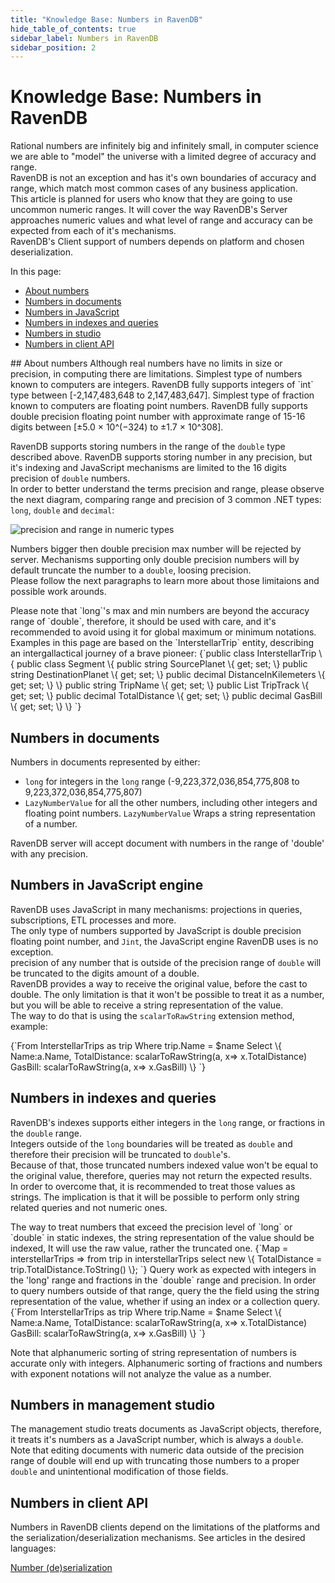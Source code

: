 ```yaml
---
title: "Knowledge Base: Numbers in RavenDB"
hide_table_of_contents: true
sidebar_label: Numbers in RavenDB
sidebar_position: 2
---
```



# Knowledge Base: Numbers in RavenDB
<Admonition type="note" title="Note">

Rational numbers are infinitely big and infinitely small, in computer science we are able to "model" the universe with a limited degree of accuracy and range.  
RavenDB is not an exception and has it's own boundaries of accuracy and range, which match most common cases of any business application.  
This article is planned for users who know that they are going to use uncommon numeric ranges. It will cover the way RavenDB's Server approaches numeric values and what level of range and accuracy can be expected from each of it's mechanisms.  
RavenDB's Client support of numbers depends on platform and chosen deserialization.  

In this page:  
* [About numbers](../../server/kb/numbers-in-ravendb.mdx#about-numbers)  
* [Numbers in documents](../../server/kb/numbers-in-ravendb.mdx#numbers-in-documents)  
* [Numbers in JavaScript](../../server/kb/numbers-in-ravendb.mdx#numbers-in-javascript-engine)  
* [Numbers in indexes and queries](../../server/kb/numbers-in-ravendb.mdx#numbers-in-indexes-and-queries)  
* [Numbers in studio](../../server/kb/numbers-in-ravendb.mdx#numbers-in-management-studio)  
* [Numbers in client API](../../server/kb/numbers-in-ravendb.mdx#numbers-in-client-api)  


</Admonition>
## About numbers
Although real numbers have no limits in size or precision, in computing there are limitations.  
Simplest type of numbers known to computers are integers. RavenDB fully supports integers of `int` type between [-2,147,483,648 to 2,147,483,647].  
Simplest type of fraction known to computers are floating point numbers. RavenDB fully supports double precision floating point number with approximate range of 15-16 digits between [±5.0 × 10^(−324) to ±1.7 × 10^308].  

RavenDB supports storing numbers in the range of the `double` type described above. RavenDB supports storing number in any precision, but it's indexing and JavaScript mechanisms are limited to the 16 digits precision of `double` numbers.  
In order to better understand the terms precision and range, please observe the next diagram, comparing range and precision of 3 common .NET types: `long`, `double` and `decimal`:

![precision and range in numeric types](./assets/NumberTypesprecisions.png)  

Numbers bigger then double precision max number will be rejected by server. Mechanisms supporting only double precision numbers will by default truncate the number to a `double`, loosing precision.  
Please follow the next paragraphs to learn more about those limitaions and possible work arounds.

<Admonition type="warning" title="Important edge cases" id="important-edge-cases" href="#important-edge-cases">
Please note that `long`'s max and min numbers are beyond the accuracy range of `double`, therefore, it should be used with care, and it's recommended to avoid using it for global maximum or minimum notations.
</Admonition>



<Admonition type="info" title="Examples in the page" id="examples-in-the-page" href="#examples-in-the-page">
Examples in this page are based on the `InterstellarTrip` entity, describing an intergallactical journey of a brave pioneer:  
<TabItem value="interstellar_trip" label="interstellar_trip">
<CodeBlock language="csharp">
{`public class InterstellarTrip
\{
    public class Segment
    \{
        public string SourcePlanet \{ get; set; \}
        public string DestinationPlanet \{ get; set; \}
        public decimal DistanceInKilemeters \{ get; set; \}
    \}
    public string TripName \{ get; set; \}            
    public List<Segment> TripTrack \{ get; set; \}                        
    public decimal TotalDistance \{ get; set; \}
    public decimal GasBill \{ get; set; \}
\}
`}
</CodeBlock>
</TabItem>
</Admonition>

## Numbers in documents
Numbers in documents represented by either:  
 * `long` for integers in the `long` range (-9,223,372,036,854,775,808 to 9,223,372,036,854,775,807)  
 *  `LazyNumberValue` for all the other numbers, including other integers and floating point numbers. `LazyNumberValue` Wraps a string representation of a number.  
  
RavenDB server will accept document with numbers in the range of 'double' with any precision.


## Numbers in JavaScript engine
RavenDB uses JavaScript in many mechanisms: projections in queries, subscriptions, ETL processes and more.  
The only type of numbers supported by JavaScript is double precision floating point number, and `Jint`, the JavaScript engine RavenDB uses is no exception.  
precision of any number that is outside of the precision range of `double` will be truncated to the digits amount of a double.  
RavenDB provides a way to receive the original value, before the cast to double. The only limitation is that it won't be possible to treat it as a number, but you will be able to receive a string representation of the value.  
The way to do that is using the `scalarToRawString` extension method, example:  

<TabItem value="query_with_big_number_projection" label="query_with_big_number_projection">
<CodeBlock language="csharp">
{`From InterstellarTrips as trip
Where trip.Name = $name
Select \{
    Name:a.Name,
    TotalDistance: scalarToRawString(a, x=> x.TotalDistance)
    GasBill: scalarToRawString(a, x=> x.GasBill)
\}
`}
</CodeBlock>
</TabItem>



## Numbers in indexes and queries  

RavenDB's indexes supports either integers in the `long` range, or fractions in the `double` range.  
Integers outside of the `long` boundaries will be treated as `double` and therefore their precision will be truncated to `double`'s.  
Because of that, those truncated numbers indexed value won't be equal to the original value, therefore, queries may not return the expected results.  
In order to overcome that, it is recommended to treat those values as strings. The implication is that it will be possible to perform only string related queries and not numeric ones.  

<Admonition type="info" title="Static indexes" id="static-indexes" href="#static-indexes">
The way to treat numbers that exceed the precision level of `long` or `double` in static indexes, the string representation of the value should be indexed, It will use the raw value, rather the truncated one. 
<TabItem value="interstellar_static_index" label="interstellar_static_index">
<CodeBlock language="csharp">
{`Map = interstellarTrips => from trip in interstellarTrips
                           select new
                           \{
                               TotalDistance = trip.TotalDistance.ToString()
                           \};
`}
</CodeBlock>
</TabItem>
</Admonition>

<Admonition type="info" title="Query" id="query" href="#query">
Query work as expected with integers in the 'long' range and fractions in the `double` range and precision.  
In order to query numbers outside of that range, query the the field using the string representation of the value, whether if using an index or a collection query.
<TabItem value="query_with_big_number_projection" label="query_with_big_number_projection">
<CodeBlock language="csharp">
{`From InterstellarTrips as trip
Where trip.Name = $name
Select \{
    Name:a.Name,
    TotalDistance: scalarToRawString(a, x=> x.TotalDistance)
    GasBill: scalarToRawString(a, x=> x.GasBill)
\}
`}
</CodeBlock>
</TabItem>

Note that alphanumeric sorting of string representation of numbers is accurate only with integers. Alphanumeric sorting of fractions and numbers with exponent notations will not analyze the value as a number.
</Admonition>



## Numbers in management studio
The management studio treats documents as JavaScript objects, therefore, it treats it's numbers as a JavaScript number, which is always a `double`.  
Note that editing documents with numeric data outside of the precision range of double will end up with truncating those numbers to a proper `double` and unintentional modification of those fields.  


## Numbers in client API
Numbers in RavenDB clients depend on the limitations of the platforms and the serialization/deserialization mechanisms. See articles in the desired languages:

[Number (de)serialization](../../client-api/configuration/serialization.mdx#working-with-numbers)



